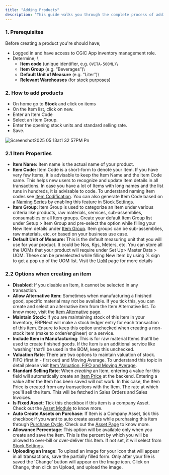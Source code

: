```yaml
---
title: "Adding Products"
description: "This guide walks you through the complete process of adding and configuring new product items—including assigning unique item codes, selecting the appropriate item group, defining unit of measure to ensure accurate inventory tracking."
---
```


### 1. Prerequisites

Before creating a product you're should have;

- Logged in and have access to CGIC App inventory management role.
- Determine; \
  - **Item code**  (unique identifier, e.g. `OVITA-500ML)`\
  - **Item Group** (e.g. “Beverages”)\
  - **Default Unit of Measure** (e.g. “Liter”)\
  - **Relevant Warehouses** (for stock purposes)

### 2. How to add products

- On home go to **Stock** and click on items
- On the Item list, click on new.
- Enter an Item Code
- Select an Item Group.
- Enter the opening stock units and standard selling rate.
- Save.

![Screenshot2025 05 13at1 32 57PM Pn](/Screenshot2025-05-13at1.32.57PM.png)

### 2.1 Item Properties

- **Item Name:** Item name is the actual name of your product.
- **Item Code:** Item Code is a short-form to denote your Item. If you have very few Items, it is advisable to keep the Item Name and the Item Code same. This helps new users to recognize and update Item details in all transactions. In case you have a lot of Items with long names and the list runs in hundreds, it is advisable to code. To understand naming Item codes see [Item Codification](#). You can also generate Item Code based on a [Naming Series](#) by enabling this feature in [Stock Settings](#).
- **Item Group:** Item Group is used to categorize an Item under various criteria like products, raw materials, services, sub-assemblies, consumables or all Item groups. Create your default Item Group list under Setup \> Item Group and pre-select the option while filling your New Item details under [Item Group](#). Item groups can be sub-assemblies, raw materials, etc, or based on your business use case.
- **Default Unit of Measure:** This is the default measuring unit that you will use for your product. It could be Nos, Kgs, Meters, etc. You can store all the UOMs that your product will require under Set Up\> Master Data \> UOM. These can be preselected while filling New Item by using % sign to get a pop up of the UOM list. Visit the [UoM](#) page for more details

### **2.2 Options when creating an item**

- **Disabled**: If you disable an Item, it cannot be selected in any transaction.
- **Allow Alternative Item**: Sometimes when manufacturing a finished good, specific material may not be available. If you tick this, you can create and select an alternative item from the Item Alternative list. To know more, visit the [<u>Item Alternative</u>](#) page.
- **Maintain Stock:** If you are maintaining stock of this Item in your Inventory, ERPNext will make a stock ledger entry for each transaction of this item. Ensure to keep this option unchecked when creating a non-stock Item (make to order/engineer) or a service.
- **Include Item in Manufacturing**: This is for raw material Items that'll be used to create finished goods. If the Item is an additional service like 'washing' that'll be used in the BOM, keep this unchecked.
- **Valuation Rate**: There are two options to maintain valuation of stock. FIFO (first in - first out) and Moving Average. To understand this topic in detail please visit [<u>Item Valuation, FIFO and Moving Average</u>](#).
- **Standard Selling Rate**: When _creating_ an Item, entering a value for this field will automatically create an [<u>Item Price</u>](#) at the backend. Entering a value after the Item has been saved will not work. In this case, the Item Price is created from any transactions with the Item. The rate at which you'll sell the item. This will be fetched in Sales Orders and Sales Invoices.
- **Is Fixed Asset**: Tick this checkbox if this item is a company Asset. Check out the [<u>Asset Module</u>](#) to know more.
- **Auto Create Assets on Purchase**: If Item is a Company Asset, tick this checkbox if you want to auto create assets while purchasing this item through [<u>Purchase Cycle</u>](#). Check out the [<u>Asset Page</u>](#) to know more.
- **Allowance Percentage**: This option will be available only when you create and save the item. This is the percent by which you will be allowed to over-bill or over-deliver this Item. If not set, it will select from [<u>Stock Settings</u>](#).
- **Uploading an Image**: To upload an image for your icon that will appear in all transactions, save the partially filled form. Only after your file is saved the 'Change' button will appear on the Image icon. Click on Change, then click on Upload, and upload the image.